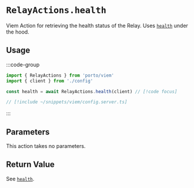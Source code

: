 # `RelayActions.health`

Viem Action for retrieving the health status of the Relay. Uses [`health`](/relay/health) under the hood.

## Usage

:::code-group

```ts twoslash [example.ts]
import { RelayActions } from 'porto/viem'
import { client } from './config'

const health = await RelayActions.health(client) // [!code focus]
```

```ts twoslash [config.ts] filename="config.ts"
// [!include ~/snippets/viem/config.server.ts]
```

:::

## Parameters

This action takes no parameters.

## Return Value

See [`health`](/relay/health#response).
